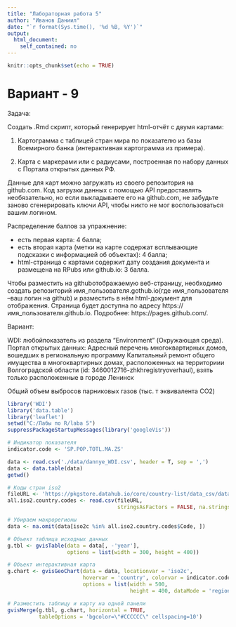 ```yaml
---
title: "Лабораторная работа 5"
author: "Иванов Даниил"
date: "`r format(Sys.time(), '%d %B, %Y')`"
output: 
  html_document:
    self_contained: no
---
```


```r
knitr::opts_chunk$set(echo = TRUE)
```

# Вариант - 9

Задача:

Создать .Rmd скрипт, который генерирует html-отчёт с двумя картами:

1. Картограмма с таблицей стран мира по показателю из базы Всемирного банка (интерактивная картограмма из примера).

2. Карта с маркерами или с радиусами, построенная по набору данных с Портала открытых данных РФ.

Данные для карт можно загружать из своего репозитория на github.com. Код загрузки данных  с  помощью  API  предоставлять  необязательно,  но  если  выкладываете  его  на github.com,  не  забудьте  заново  сгенерировать  ключи  API,  чтобы  никто  не  мог воспользоваться вашим логином.

Распределение баллов за упражнение:

* есть первая карта: 4 балла;
* есть вторая карта (метки на карте содержат всплывающие подсказки с информацией об объектах): 4 балла;
* html-страница с картами содержит дату создания документа и размещена на RPubs или github.io: 3 балла.

Чтобы  разместить  на githubотображаемую  веб-страницу,  необходимо  создать репозиторий имя_пользователя.gothub.io(где имя_пользователя –ваш логин на github) и разместить в нём html-документ для отображения. Страница будет доступна по адресу https://имя_пользователя.github.io. Подробнее: https://pages.github.com/.

Вариант:

WDI: любойпоказатель из раздела "Environment" (Окружающая среда). Портал открытых данных: Адресный перечень многоквартирных домов, вошедших в региональную программу Капитальный ремонт общего имущества в многоквартирных домах, расположенных на территориии Волгоградской области (id: 3460012716-zhkhregistryoverhaul), взять только расположенные в городе Ленинск

Общий объем выбросов парниковых газов (тыс. т эквивалента CO2)

```r
library('WDI')
library('data.table')
library('leaflet')
setwd("C:/Лабы по R/laba 5")  
suppressPackageStartupMessages(library('googleVis'))

# Индикатор показателя
indicator.code <- 'SP.POP.TOTL.MA.ZS'

data <- read.csv('./data/dannye_WDI.csv', header = T, sep = ',')
data <- data.table(data)
getwd()

# Коды стран iso2
fileURL <- 'https://pkgstore.datahub.io/core/country-list/data_csv/data/d7c9d7cfb42cb69f4422dec222dbbaa8/data_csv.csv'
all.iso2.country.codes <- read.csv(fileURL, 
                                   stringsAsFactors = FALSE, na.strings = '.')

# Убираем макрорегионы
data <- na.omit(data[iso2c %in% all.iso2.country.codes$Code, ])

# Объект таблица исходных данных
g.tbl <- gvisTable(data = data[, -'year'], 
                   options = list(width = 300, height = 400))

# Объект интерактивная карта
g.chart <- gvisGeoChart(data = data, locationvar = 'iso2c',
                        hovervar = 'country', colorvar = indicator.code,
                        options = list(width = 500, 
                                       height = 400, dataMode = 'regions'))

# Разместить таблицу и карту на одной панели
gvisMerge(g.tbl, g.chart, horizontal = TRUE,
          tableOptions = 'bgcolor=\"#CCCCCC\" cellspacing=10')
```































